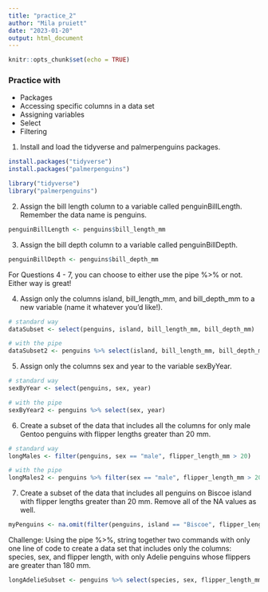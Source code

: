 ```yaml
---
title: "practice_2"
author: "Mila pruiett"
date: "2023-01-20"
output: html_document
---
```


```r
knitr::opts_chunk$set(echo = TRUE)
```


### Practice with
- Packages
- Accessing specific columns in a data set
- Assigning variables
- Select
- Filtering


1. Install and load the tidyverse and palmerpenguins packages. 
```r
install.packages("tidyverse")
install.packages("palmerpenguins")

library("tidyverse")
library("palmerpenguins")
```


2. Assign the bill length column to a variable called penguinBillLength. Remember the data name is penguins. 
```r
penguinBillLength <- penguins$bill_length_mm
```


3. Assign the bill depth column to a variable called penguinBillDepth. 
```r
penguinBillDepth <- penguins$bill_depth_mm

```

For Questions 4 - 7, you can choose to either use the pipe %>% or not. Either way is great! 

4. Assign only the columns island, bill_length_mm, and bill_depth_mm to a new variable (name it whatever you'd like!). 
```r
# standard way
dataSubset <- select(penguins, island, bill_length_mm, bill_depth_mm)

# with the pipe
dataSubset2 <- penguins %>% select(island, bill_length_mm, bill_depth_mm)
```

5. Assign only the columns sex and year to the variable sexByYear. 
```r
# standard way
sexByYear <- select(penguins, sex, year)

# with the pipe
sexByYear2 <- penguins %>% select(sex, year)
```


6. Create a subset of the data that includes all the columns for only male Gentoo penguins with flipper lengths greater than 20 mm. 
```r
# standard way
longMales <- filter(penguins, sex == "male", flipper_length_mm > 20)

# with the pipe
longMales2 <- penguins %>% filter(sex == "male", flipper_length_mm > 20) 
```


7. Create a subset of the data that includes all penguins on Biscoe island with flipper lengths greater than 20 mm. Remove all of the NA values as well. 
```r

myPenguins <- na.omit(filter(penguins, island == "Biscoe", flipper_length_mm > 20))

```


Challenge: Using the pipe %>%, string together two commands with only one line of code to create a data set that includes only the columns: species, sex, and flipper length, with only Adelie penguins whose flippers are greater than 180 mm. 
```r
longAdelieSubset <- penguins %>% select(species, sex, flipper_length_mm) %>% filter(species == "Adelie", flipper_length_mm > 180)
```



